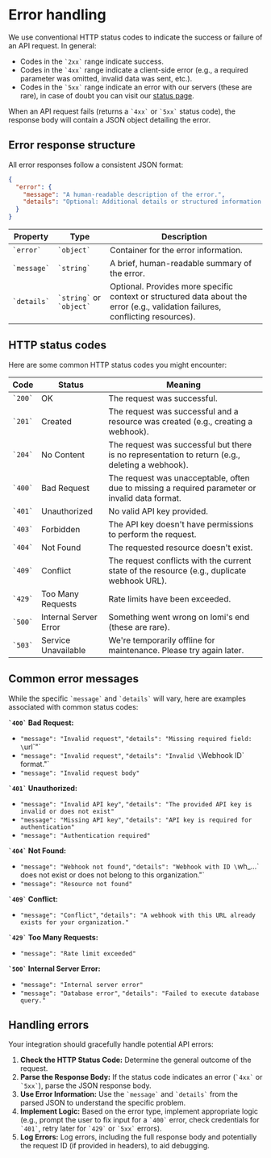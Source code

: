 # **Error handling**

We use conventional HTTP status codes to indicate the success or failure of an API request. In general:

-   Codes in the `` `2xx` `` range indicate success.
-   Codes in the `` `4xx` `` range indicate a client-side error (e.g., a required parameter was omitted, invalid data was sent, etc.).
-   Codes in the `` `5xx` `` range indicate an error with our servers (these are rare), in case of doubt you can visit our [status page](https://status.lomi.africa).

When an API request fails (returns a `` `4xx` `` or `` `5xx` `` status code), the response body will contain a JSON object detailing the error.

## **Error response structure**

All error responses follow a consistent JSON format:

```json
{
  "error": {
    "message": "A human-readable description of the error.",
    "details": "Optional: Additional details or structured information about the error."
  }
}
```

| Property    | Type                   | Description                                                    |
| ----------- | ---------------------- | -------------------------------------------------------------- |
| `` `error` ``     | `` `object` ``                 | Container for the error information.                           |
| `` `message` ``   | `` `string` ``                 | A brief, human-readable summary of the error.                  |
| `` `details` ``   | `` `string` `` or `` `object` ``       | Optional. Provides more specific context or structured data about the error (e.g., validation failures, conflicting resources). |

## **HTTP status codes**

Here are some common HTTP status codes you might encounter:

| Code | Status                  | Meaning                                                                                     |
| ---- | ----------------------- | ------------------------------------------------------------------------------------------- |
| `` `200` ``  | OK                      | The request was successful.                                                                 |
| `` `201` ``  | Created                 | The request was successful and a resource was created (e.g., creating a webhook).         |
| `` `204` ``  | No Content              | The request was successful but there is no representation to return (e.g., deleting a webhook). |
| `` `400` ``  | Bad Request             | The request was unacceptable, often due to missing a required parameter or invalid data format. |
| `` `401` ``  | Unauthorized            | No valid API key provided.                                                                  |
| `` `403` ``  | Forbidden               | The API key doesn't have permissions to perform the request.                                |
| `` `404` ``  | Not Found               | The requested resource doesn't exist.                                                       |
| `` `409` ``  | Conflict                | The request conflicts with the current state of the resource (e.g., duplicate webhook URL). |
| `` `429` ``  | Too Many Requests       | Rate limits have been exceeded.                                                             |
| `` `500` ``  | Internal Server Error   | Something went wrong on lomi's end (these are rare).                                        |
| `` `503` ``  | Service Unavailable     | We're temporarily offline for maintenance. Please try again later.                           |

## **Common error messages**

While the specific `` `message` `` and `` `details` `` will vary, here are examples associated with common status codes:

**`` `400` `` Bad Request:**

-   `"message": "Invalid request"`, `"details": "Missing required field: \`url\`"`
-   `"message": "Invalid request"`, `"details": "Invalid \`Webhook ID\` format."`
-   `"message": "Invalid request body"`

**`` `401` `` Unauthorized:**

-   `"message": "Invalid API key"`, `"details": "The provided API key is invalid or does not exist"`
-   `"message": "Missing API key"`, `"details": "API key is required for authentication"`
-   `"message": "Authentication required"`

**`` `404` `` Not Found:**

-   `"message": "Webhook not found"`, `"details": "Webhook with ID \`wh_...\` does not exist or does not belong to this organization."`
-   `"message": "Resource not found"`

**`` `409` `` Conflict:**

-   `"message": "Conflict"`, `"details": "A webhook with this URL already exists for your organization."`

**`` `429` `` Too Many Requests:**

-   `"message": "Rate limit exceeded"`

**`` `500` `` Internal Server Error:**

-   `"message": "Internal server error"`
-   `"message": "Database error"`, `"details": "Failed to execute database query."`

## **Handling errors**

Your integration should gracefully handle potential API errors:

1.  **Check the HTTP Status Code:** Determine the general outcome of the request.
2.  **Parse the Response Body:** If the status code indicates an error (`` `4xx` `` or `` `5xx` ``), parse the JSON response body.
3.  **Use Error Information:** Use the `` `message` `` and `` `details` `` from the parsed JSON to understand the specific problem.
4.  **Implement Logic:** Based on the error type, implement appropriate logic (e.g., prompt the user to fix input for a `` `400` `` error, check credentials for `` `401` ``, retry later for `` `429` `` or `` `5xx` `` errors).
5.  **Log Errors:** Log errors, including the full response body and potentially the request ID (if provided in headers), to aid debugging. 